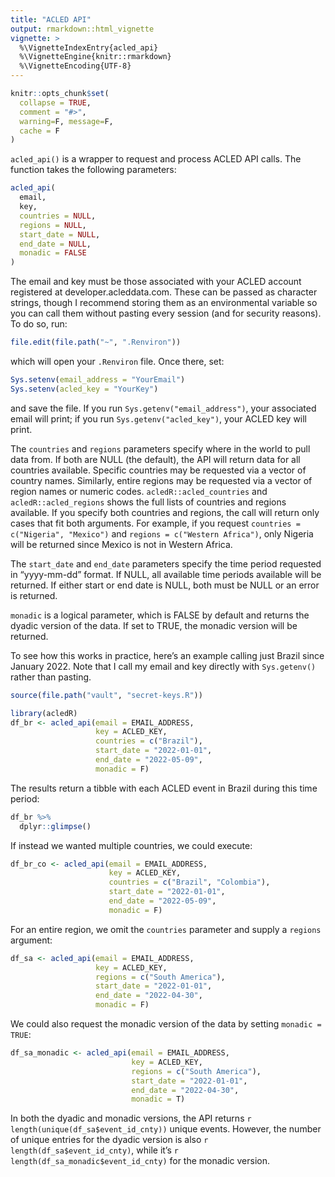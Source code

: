 ```yaml
---
title: "ACLED API"
output: rmarkdown::html_vignette
vignette: >
  %\VignetteIndexEntry{acled_api}
  %\VignetteEngine{knitr::rmarkdown}
  %\VignetteEncoding{UTF-8}
---
```


```r
knitr::opts_chunk$set(
  collapse = TRUE,
  comment = "#>",
  warning=F, message=F,
  cache = F
)
```


`acled_api()` is a wrapper to request and process ACLED API calls. The function takes the following parameters:

```r
acled_api(
  email,
  key,
  countries = NULL,
  regions = NULL,
  start_date = NULL,
  end_date = NULL,
  monadic = FALSE
)
```

The email and key must be those associated with your ACLED account registered at developer.acleddata.com. These can be passed as character strings, though I recommend storing them as an environmental variable so you can call them without pasting every session (and for security reasons). To do so, run:
```r
file.edit(file.path("~", ".Renviron"))
```
which will open your `.Renviron` file. Once there, set:
```r
Sys.setenv(email_address = "YourEmail")
Sys.setenv(acled_key = "YourKey")
```
and save the file. If you run `Sys.getenv("email_address")`, your associated email will print; if you run `Sys.getenv("acled_key")`, your ACLED key will print. 

The `countries` and `regions` parameters specify where in the world to pull data from. If both are NULL (the default), the API will return data for all countries available. Specific countries may be requested via a vector of country names. Similarly, entire regions may be requested via a vector of region names or numeric codes. `acledR::acled_countries` and `acledR::acled_regions` shows the full lists of countries and regions available. If you specify both countries and regions, the call will return only cases that fit both arguments. For example, if you request `countries = c("Nigeria", "Mexico")` and `regions = c("Western Africa")`, only Nigeria will be returned since Mexico is not in Western Africa. 

The `start_date` and `end_date` parameters specify the time period requested in "yyyy-mm-dd" format. If NULL, all available time periods available will be returned. If either start or end date is NULL, both must be NULL or an error is returned. 

`monadic` is a logical parameter, which is FALSE by default and returns the dyadic version of the data. If set to TRUE, the monadic version will be returned. 

To see how this works in practice, here's an example calling just Brazil since January 2022. Note that I call my email and key directly with `Sys.getenv()` rather than pasting. 


```r
source(file.path("vault", "secret-keys.R"))
```



```r
library(acledR)
df_br <- acled_api(email = EMAIL_ADDRESS,
                   key = ACLED_KEY,
                   countries = c("Brazil"),
                   start_date = "2022-01-01",
                   end_date = "2022-05-09",
                   monadic = F)
```

The results return a tibble with each ACLED event in Brazil during this time period:

```r
df_br %>% 
  dplyr::glimpse()
```



If instead we wanted multiple countries, we could execute:

```r
df_br_co <- acled_api(email = EMAIL_ADDRESS,
                      key = ACLED_KEY,
                      countries = c("Brazil", "Colombia"),
                      start_date = "2022-01-01",
                      end_date = "2022-05-09",
                      monadic = F)
```

For an entire region, we omit the `countries` parameter and supply a `regions` argument:

```r
df_sa <- acled_api(email = EMAIL_ADDRESS,
                   key = ACLED_KEY,
                   regions = c("South America"),
                   start_date = "2022-01-01",
                   end_date = "2022-04-30",
                   monadic = F)
```


We could also request the monadic version of the data by setting `monadic = TRUE`:

```r
df_sa_monadic <- acled_api(email = EMAIL_ADDRESS,
                           key = ACLED_KEY,
                           regions = c("South America"),
                           start_date = "2022-01-01",
                           end_date = "2022-04-30",
                           monadic = T)
```

In both the dyadic and monadic versions, the API returns `r length(unique(df_sa$event_id_cnty))` unique events. However, the number of unique entries for the dyadic version is also `r length(df_sa$event_id_cnty)`, while it's `r length(df_sa_monadic$event_id_cnty)` for the monadic version.


